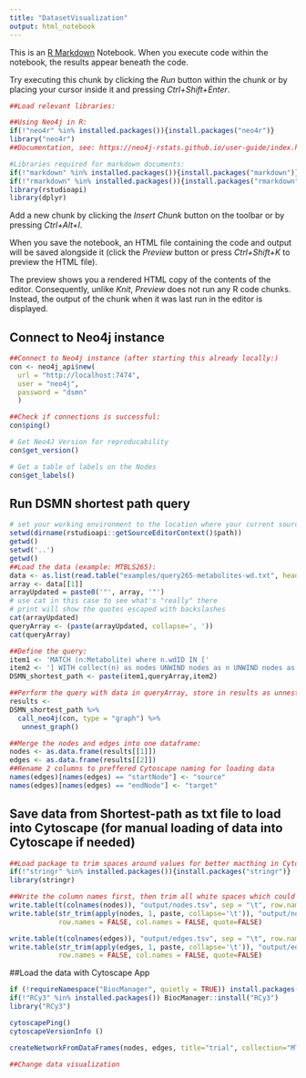 ```yaml
---
title: "DatasetVisualization"
output: html_notebook
---
```


This is an [R Markdown](http://rmarkdown.rstudio.com) Notebook. When you execute code within the notebook, the results appear beneath the code. 

Try executing this chunk by clicking the *Run* button within the chunk or by placing your cursor inside it and pressing *Ctrl+Shift+Enter*. 

```r
##Load relevant libraries:

##Using Neo4j in R:
if(!"neo4r" %in% installed.packages()){install.packages("neo4r")}
library("neo4r")
##Documentation, see: https://neo4j-rstats.github.io/user-guide/index.html

#Libraries required for markdown documents:
if(!"markdown" %in% installed.packages()){install.packages("markdown")}
if(!"rmarkdown" %in% installed.packages()){install.packages("rmarkdown")}
library(rstudioapi)
library(dplyr)
```

Add a new chunk by clicking the *Insert Chunk* button on the toolbar or by pressing *Ctrl+Alt+I*.

When you save the notebook, an HTML file containing the code and output will be saved alongside it (click the *Preview* button or press *Ctrl+Shift+K* to preview the HTML file).

The preview shows you a rendered HTML copy of the contents of the editor. Consequently, unlike *Knit*, *Preview* does not run any R code chunks. Instead, the output of the chunk when it was last run in the editor is displayed.

## Connect to Neo4j instance
```r
##Connect to Neo4j instance (after starting this already locally:)
con <- neo4j_api$new(
  url = "http://localhost:7474",
  user = "neo4j", 
  password = "dsmn"
  )

##Check if connections is successful:
con$ping()

# Get Neo4J Version for reproducability
con$get_version()

# Get a table of labels on the Nodes
con$get_labels()
```

## Run DSMN shortest path query
```r
# set your working environment to the location where your current source file is saved into.
setwd(dirname(rstudioapi::getSourceEditorContext()$path))
getwd()
setwd('..')
getwd()
##Load the data (example: MTBLS265):
data <- as.list(read.table("examples/query265-metabolites-wd.txt", header = FALSE, sep = '\n'))
array <- data[[1]]
arrayUpdated = paste0('"', array, '"')
# use cat in this case to see what's "really" there
# print will show the quotes escaped with backslashes
cat(arrayUpdated)
queryArray <- (paste(arrayUpdated, collapse=', '))
cat(queryArray)

##Define the query:
item1 <- 'MATCH (n:Metabolite) where n.wdID IN ['
item2 <- '] WITH collect(n) as nodes UNWIND nodes as n UNWIND nodes as m WITH * WHERE n <> m MATCH p = allShortestPaths( (n:Metabolite)-[:AllInteractions*]->(m:Metabolite) ) RETURN p'
DSMN_shortest_path <- paste(item1,queryArray,item2)

##Perform the query with data in queryArray, store in results as unnested graph (obtaining nodes and edges as a list)
results <-
DSMN_shortest_path %>%
  call_neo4j(con, type = "graph") %>% 
   unnest_graph()

##Merge the nodes and edges into one dataframe:
nodes <- as.data.frame(results[[1]])
edges <- as.data.frame(results[[2]])
##Rename 2 columns to preffered Cytoscape naming for loading data
names(edges)[names(edges) == "startNode"] <- "source"
names(edges)[names(edges) == "endNode"] <- "target"
```

## Save data from Shortest-path as txt file to load into Cytoscape (for manual loading of data into Cytoscape if needed)
```r
##Load package to trim spaces around values for better macthing in Cytoscape
if(!"stringr" %in% installed.packages()){install.packages("stringr")}
library(stringr)

##Write the column names first, then trim all white spaces which could break downstream usage in Cytoscape
write.table(t(colnames(nodes)), "output/nodes.tsv", sep = "\t", row.names = FALSE, col.names = FALSE, append=FALSE, quote=FALSE)
write.table(str_trim(apply(nodes, 1, paste, collapse='\t')), "output/nodes.tsv", append = TRUE, sep = "\t", dec = ".",
            row.names = FALSE, col.names = FALSE, quote=FALSE)

write.table(t(colnames(edges)), "output/edges.tsv", sep = "\t", row.names = FALSE, col.names = FALSE, append=FALSE, quote=FALSE)
write.table(str_trim(apply(edges, 1, paste, collapse='\t')), "output/edges.tsv", append = TRUE, sep = "\t", dec = ".",
            row.names = FALSE, col.names = FALSE, quote=FALSE)
```

##Load the data with Cytoscape App
```r
if (!requireNamespace("BiocManager", quietly = TRUE)) install.packages("BiocManager")
if(!"RCy3" %in% installed.packages()) BiocManager::install("RCy3")
library("RCy3")

cytoscapePing()
cytoscapeVersionInfo ()

createNetworkFromDataFrames(nodes, edges, title="trial", collection="MTBLS265")

##Change data visualization

```




